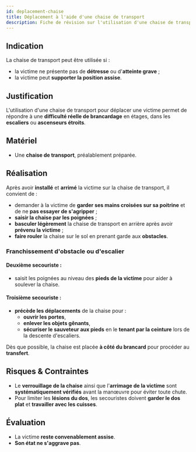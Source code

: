 ---
id: deplacement-chaise
title: Déplacement à l'aide d'une chaise de transport
description: Fiche de révision sur l'utilisation d'une chaise de transport pour déplacer une victime
---


## Indication

La chaise de transport peut être utilisée si :

- la victime ne présente pas de **détresse** ou d'**atteinte grave** ;
- la victime peut **supporter la position assise**.

## Justification

L'utilisation d'une chaise de transport pour déplacer une victime permet de répondre à une **difficulté réelle de brancardage** en étages, dans les **escaliers** ou **ascenseurs étroits**.

## Matériel

- Une **chaise de transport**, préalablement préparée.

## Réalisation

Après avoir **installé** et **arrimé** la victime sur la chaise de transport, il convient de :

- demander à la victime de **garder ses mains croisées sur sa poitrine** et de ne **pas essayer de s'agripper** ;
- **saisir la chaise par les poignées** ;
- **basculer légèrement** la chaise de transport en arrière après avoir **prévenu la victime** ;
- **faire rouler** la chaise sur le sol en prenant garde aux **obstacles**.

### Franchissement d'obstacle ou d'escalier

#### Deuxième secouriste :

- saisit les poignées au niveau des **pieds de la victime** pour aider à soulever la chaise.

#### Troisième secouriste :

- **précède les déplacements** de la chaise pour :
  - **ouvrir les portes**,
  - **enlever les objets gênants**,
  - **sécuriser le sauveteur aux pieds** en le **tenant par la ceinture** lors de la descente d'escaliers.

Dès que possible, la chaise est placée **à côté du brancard** pour procéder au **transfert**.

## Risques & Contraintes

- Le **verrouillage de la chaise** ainsi que l'**arrimage de la victime** sont **systématiquement vérifiés** avant la manœuvre pour éviter toute chute.
- Pour limiter les **lésions du dos**, les secouristes doivent **garder le dos plat** et **travailler avec les cuisses**.

## Évaluation

- La victime **reste convenablement assise**.
- **Son état ne s'aggrave pas**.

